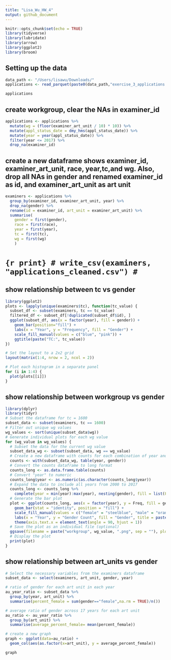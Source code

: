 ```yaml
---
title: "Lisa_Wu_HW_4"
output: github_document
---
```


```r
knitr::opts_chunk$set(echo = TRUE)
library(tidyverse)
library(lubridate)
library(arrow)
library(ggplot2)
library(broom)
```

## Setting up the data
```r
data_path <- "/Users/lisawu/Downloads/"
applications <- read_parquet(paste0(data_path,"exercise_3_applications.parquet"))

applications
```

## create workgroup, clear the NAs in examiner_id
```r
applications <- applications %>%
  mutate(wg = (floor(examiner_art_unit / 10) * 10)) %>%
  mutate(appl_status_date = dmy_hms(appl_status_date)) %>%
  mutate(year = year(appl_status_date)) %>%
  filter(year <= 2017) %>%
  drop_na(examiner_id) 
```

  
## create a new dataframe shows examiner_id, examiner_art_unit, race, year,tc,and wg. Also, drop all NAs in gender and renamed examiner_id as id, and examiner_art_unit as art unit
```r
examiners <- applications %>%
  group_by(examiner_id, examiner_art_unit, year) %>%
  drop_na(gender) %>%
  rename(id = examiner_id, art_unit = examiner_art_unit) %>%
  summarise( 
    gender = first(gender),
    race = first(race),
    year = first(year),
    tc = first(tc),
    wg = first(wg)
    )
```
# ```{r print}
# write_csv(examiners, "applications_cleaned.csv")
# ```

## show relationship between tc vs gender 
```r
library(ggplot2)
plots <- lapply(unique(examiners$tc), function(tc_value) {
  subset_df <- subset(examiners, tc == tc_value)
  filtered_df <- subset_df[!duplicated(subset_df$id), ]
  ggplot(subset_df, aes(x = factor(year), fill = gender)) +
    geom_bar(position="fill") +
    labs(x = "Year", y = "Frequency", fill = "Gender") +
    scale_fill_manual(values = c("blue", "pink")) +
    ggtitle(paste("TC:", tc_value))
})

# Set the layout to a 2x2 grid
layout(matrix(1:4, nrow = 2, ncol = 2))

# Plot each histogram in a separate panel
for (i in 1:4) {
  plot(plots[[i]])
}
```


## show relationship between workgroup vs gender 
```r
library(dplyr)
library(tidyr)
# Subset the dataframe for tc = 1600
subset_data <- subset(examiners, tc == 1600)
# Filter out unique wg values
wg_values <- sort(unique(subset_data$wg))
# Generate individual plots for each wg value
for (wg_value in wg_values) {
  # Subset the data for the current wg value
  subset_data_wg <- subset(subset_data, wg == wg_value)
  # Create a new dataframe with counts for each combination of year and gender
  counts <- with(subset_data_wg, table(year, gender))
  # Convert the counts dataframe to long format
  counts_long <- as.data.frame.table(counts)
  # Convert "year" to numeric
  counts_long$year <- as.numeric(as.character(counts_long$year))
  # Expand the data to include all years from 2000 to 2017
  counts_long <- counts_long %>%
    complete(year = min(year):max(year), nesting(gender), fill = list(Freq = 0))
  # Generate the bar plot
  plot <- ggplot(counts_long, aes(x = factor(year), y = Freq, fill = gender)) +
    geom_bar(stat = "identity", position = "fill") +
    scale_fill_manual(values = c("female" = "steelblue", "male" = "orange")) +
    labs(x = "Year", y = "Gender Count", fill = "Gender", title = paste("Workgroup", wg_value)) +
    theme(axis.text.x = element_text(angle = 90, hjust = 1))
  # Save the plot as an individual file (optional)
  ggsave(filename = paste("workgroup", wg_value, ".png", sep = ""), plot = plot)
  # Display the plot
  print(plot)
}

```

## show relationship between art_units vs gender 
```r

# Select the necessary variables from the examiners dataframe
subset_data <- select(examiners, art_unit, gender, year)

# ratio of gender for each art unit in each year
au_year_ratio <- subset_data %>% 
  group_by(year, art_unit) %>% 
  summarise(percent_female = sum(gender=="female",na.rm = TRUE)/n())

# average ratio of gender across 17 years for each art unit
au_ratio <- au_year_ratio %>% 
  group_by(art_unit) %>% 
  summarise(average_percent_female= mean(percent_female))

# create a new graph
graph <- ggplot(data=au_ratio) +
  geom_col(aes(as.factor(x=art_unit), y = average_percent_female)) 

graph

```

